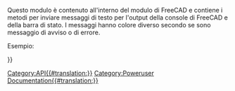 <languages/>
<div class="mw-translate-fuzzy">
{{VeryImportantMessage|(Ottobre 2019) Non modificare queste pagine. Le informazioni sono incomplete e obsolete. Per l'API più recente, consultare la [https://www.freecadweb.org/api documentazione API autogenerata] o generare la documentazione autonomamente. Vedere [[Source documentation/it|Documentazione del codice sorgente]].}}
</div>

Questo modulo è contenuto all'interno del modulo di FreeCAD e contiene i metodi per inviare messaggi di testo per l'output della console di FreeCAD e della barra di stato. I messaggi hanno colore diverso secondo se sono messaggio di avviso o di errore. 

Esempio:
{{Code|code=
import FreeCAD
FreeCAD.Console.PrintMessage("Hello World!\n")
}}


{{APIFunction/it|GetStatus|"Log" o "Msg" o "Wrn" o "Err"|Ottiene lo stato di Log, Msg, Wrn o Error per un osservatore|una stringa di stato.}}
{{APIFunction/it|PrintError|string|Stampa un messaggio di errore nell'output|nulla}}
{{APIFunction/it|PrintLog|string|Stampa un messaggio di log nell'output|nulla}}
{{APIFunction/it|PrintMessage|string|Stampa un messaggio nell'output|nulla}}
{{APIFunction/it|PrintWarning|string|Stampa un messaggio di avviso nell'output|nulla}}
{{APIFunction/it|SetStatus|string|Imposta lo stato di Log, Msg, Wrn o Error per un osservatore| }}

{{Userdocnavi{{#translation:}}}}
[[Category:API{{#translation:}}]]
[[Category:Poweruser Documentation{{#translation:}}]]
{{clear}}